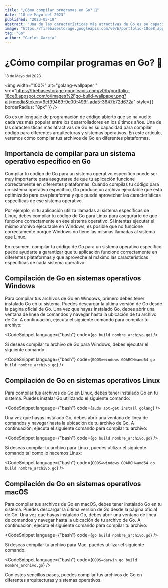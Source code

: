 ```yaml
---
title: "¿Cómo compilar programas en Go? 🐹"
date: "18 de Mayo del 2023"
published: "2023-05-18"
abstract: "Una de las características más atractivas de Go es su capacidad para compilar código para diferentes arquitecturas y sistemas operativos. En este artículo, veremos cómo compilar tus archivos de Go en diferentes plataformas."
image: "https://firebasestorage.googleapis.com/v0/b/portfolio-18ce8.appspot.com/o/images%2Fgo-build-wallpaper.png?alt=media&token=9ef99469-9e00-499f-ada5-3647b72d672a"
tag: "Go"
author: "Carlos García"
---
```


# ¿Cómo compilar programas en Go? 🐹

<small>18 de Mayo del 2023</small>
<EditPost path="como-compilar-golang" />

<img
  width="100%"
  alt="golang-wallpaper "
  src="https://firebasestorage.googleapis.com/v0/b/portfolio-18ce8.appspot.com/o/images%2Fgo-build-wallpaper.png?alt=media&token=9ef99469-9e00-499f-ada5-3647b72d672a"
  style={{ borderRadius: "8px" }}
/>


Go es un lenguaje de programación de código abierto que se ha vuelto cada vez más popular entre los desarrolladores en los últimos años. Una de las características más atractivas de Go es su capacidad para compilar código para diferentes arquitecturas y sistemas operativos. En este artículo, veremos cómo compilar tus archivos de Go en diferentes plataformas.

## Importancia de compilar para un sistema operativo específico en Go

Compilar tu código de Go para un sistema operativo específico puede ser muy importante para asegurarse de que tu aplicación funcione correctamente en diferentes plataformas. Cuando compilas tu código para un sistema operativo específico, Go produce un archivo ejecutable que está optimizado para esa plataforma y que puede aprovechar las características específicas de ese sistema operativo.

Por ejemplo, si tu aplicación utiliza llamadas al sistema específicas de Linux, debes compilar tu código de Go para Linux para asegurarte de que funcione correctamente en ese sistema operativo. Si intentas ejecutar el mismo archivo ejecutable en Windows, es posible que no funcione correctamente porque Windows no tiene las mismas llamadas al sistema que Linux.

En resumen, compilar tu código de Go para un sistema operativo específico puede ayudarte a garantizar que tu aplicación funcione correctamente en diferentes plataformas y que aproveche al máximo las características específicas de cada sistema operativo.

## Compilación de Go en sistemas operativos Windows

Para compilar tus archivos de Go en Windows, primero debes tener instalado Go en tu sistema. Puedes descargar la última versión de Go desde la página oficial de Go. Una vez que hayas instalado Go, debes abrir una ventana de línea de comandos y navegar hasta la ubicación de tu archivo de Go. A continuación, ejecuta el siguiente comando para compilar tu archivo:

<CodeSnippet language={"bash"} code={`go build nombre_archivo.go`} />

Si deseas compilar tu archivo de Go para Windows, debes ejecutar el siguiente comando:

<CodeSnippet language={"bash"} code={`GOOS=windows GOARCH=amd64 go build nombre_archivo.go`} />


## Compilación de Go en sistemas operativos Linux

Para compilar tus archivos de Go en Linux, debes tener instalado Go en tu sistema. Puedes instalar Go utilizando el siguiente comando:

<CodeSnippet language={"bash"} code={`sudo apt-get install golang`} />


Una vez que hayas instalado Go, debes abrir una ventana de línea de comandos y navegar hasta la ubicación de tu archivo de Go. A continuación, ejecuta el siguiente comando para compilar tu archivo:

<CodeSnippet language={"bash"} code={`go build nombre_archivo.go`} />

Si deseas compilar tu archivo para Linux, puedes utilizar el siguiente comando tal como lo hacemos Linux:

<CodeSnippet language={"bash"} code={`GOOS=windows GOARCH=amd64 go build nombre_archivo.go`} />


## Compilación de Go en sistemas operativos macOS

Para compilar tus archivos de Go en macOS, debes tener instalado Go en tu sistema. Puedes descargar la última versión de Go desde la página oficial de Go. Una vez que hayas instalado Go, debes abrir una ventana de línea de comandos y navegar hasta la ubicación de tu archivo de Go. A continuación, ejecuta el siguiente comando para compilar tu archivo:

<CodeSnippet language={"bash"} code={`go build nombre_archivo.go`} />


Si deseas compilar tu archivo para Mac, puedes utilizar el siguiente comando:

<CodeSnippet language={"bash"} code={`GOOS=darwin go build nombre_archivo.go`} />

Con estos sencillos pasos, puedes compilar tus archivos de Go en diferentes arquitecturas y sistemas operativos.